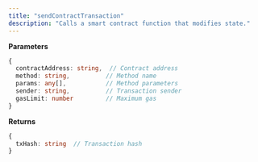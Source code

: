 ```yaml
---
title: "sendContractTransaction"
description: "Calls a smart contract function that modifies state."
---
```


**Parameters**
```typescript
{
  contractAddress: string,  // Contract address
  method: string,          // Method name
  params: any[],           // Method parameters
  sender: string,          // Transaction sender
  gasLimit: number         // Maximum gas
}
```

**Returns**
```typescript
{
  txHash: string  // Transaction hash
}
```


